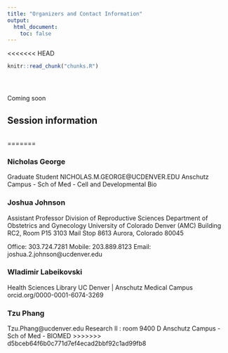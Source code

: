 ```yaml
---
title: "Organizers and Contact Information"
output:
  html_document:
    toc: false
---
```


<<<<<<< HEAD
<!-- The file analysis/chunks.R contains chunks that define default settings
shared across the workflowr files. -->
```r
knitr::read_chunk("chunks.R")
```

<!-- Update knitr chunk options -->
```r
```

<!-- Insert the date the file was last updated -->
```r
```

<!-- Insert the code version (Git commit SHA1) if Git repository exists and R
 package git2r is installed -->
```r
```
Coming soon

## Session information

<!-- Insert the session information into the document -->
```r
```
=======

### Nicholas George
Graduate Student
NICHOLAS.M.GEORGE@UCDENVER.EDU
Anschutz Campus - Sch of Med - Cell and Developmental Bio

### Joshua Johnson
Assistant Professor
Division of Reproductive Sciences
Department of Obstetrics and Gynecology
University of Colorado Denver (AMC)
Building RC2, Room P15 3103
Mail Stop 8613
Aurora, Colorado 80045

Office: 303.724.7281
Mobile: 203.889.8123
Email: joshua.2.johnson@ucdenver.edu

### Wladimir Labeikovski
Health Sciences Library
UC Denver | Anschutz Medical Campus
orcid.org/0000-0001-6074-3269

### Tzu Phang
Tzu.Phang@ucdenver.edu
Research II : room 9400 D
Anschutz Campus - Sch of Med - BIOMED
>>>>>>> d5bceb64f6b0c771d7ef4ecad2bbf92c1ad99fb8

